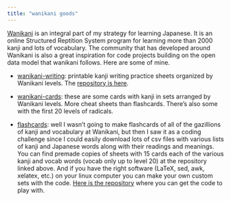 ```yaml
---
title: "wanikani goods"
---
```


[Wanikani](https://www.wanikani.com/) is an integral part of my strategy for learning Japanese. It is an online Structured Reptition System program for learning more than 2000 kanji and lots of vocabulary. The community that has developed around Wanikani is also a great inspiration for code projects building on the open data model that wanikani follows. Here are some of mine.

- [wanikani-writing](https://gwmatthews.github.io/wanikani-writing/): printable kanji writing practice sheets organized by Wanikani levels. The [repository is here](https://github.com/gwmatthews/wanikani-writing).

- [wanikani-cards](https://github.com/gwmatthews/wanikani-cards): these are some cards with kanji in sets arranged by Wanikani levels. More cheat sheets than flashcards. There's also some with the first 20 levels of radicals.
- [flashcards](https://gwmatthews.github.io/wanikani-flashcards/): well I wasn't going to make flashcards of all of the gazillions of kanji and vocabulary at Wanikani, but then I saw it as a coding challenge since I could easily download lots of csv files with various lists of kanji and Japanese words along with their readings and meanings. You can find premade copies of sheets with 15 cards each of the various kanji and vocab words (vocab only up to level 20) at the repository linked above. And if you have the right software (LaTeX, sed, awk, xelatex, etc.) on your linux computer you can make your own custom sets with the code. [Here is the repository](https://github.com/gwmatthews/wanikani-flashcards) where you can get the code to play with.